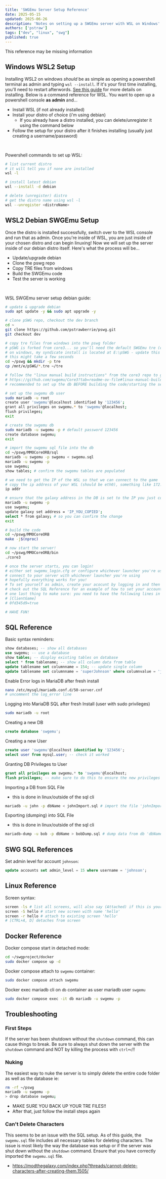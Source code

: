 ```yaml
---
title: 'SWGEmu Server Setup Reference'
date: 2025-05-15
updated: 2025-06-26
description: 'Notes on setting up a SWGEmu server with WSL on Windows'
authors: ['pstraw']
tags: ["dev", "linux", "swg"]
published: true
---
```


<p class="callout warning">This reference may be missing information</p>
<NoteJumpMenu client:load links={[
  {title: 'Windows WSL2 Setup', path: '#windows-wsl2-setup'},
  {title: 'WSL2 Debian SWGEmu Setup', path: '#wsl2-debian-swgemu-setup'},
  {title: 'Docker Reference', path: '#docker-reference'},
  {title: 'SQL Reference', path: '#sql-reference'},
  {title: 'Linux Reference', path: '#linux-reference'},
  {title: 'Troubleshooting', path: "#troubleshooting"},
  ]}/>

## Windows WSL2 Setup
Installing WSL2 on windows *should* be as simple as opening a powershell terminal as admin and typing `wsl --install`. If it's your first time installing, you'll need to restart afterwords. [See this guide](https://learn.microsoft.com/en-us/windows/wsl/install) for more details on installing. Below is a command reference for WSL. You want to open up a powershell console **as admin** and...
- Install WSL (if not already installed)
- Install your distro of choice (i'm using debian)
  - If you already have a distro installed, you can delete/unregister it using the command below
- Follow the setup for your distro after it finishes installing (usually just creating a username/password)
<br />

Powershell commands to set up WSL:
```bash
# list current distro
# it will tell you if none are installed
wsl -l

# install latest debian
wsl --install -d debian

# delete (unregister) distro
# get the distro name using wsl -l
wsl --unregister <distroName>
```

## WSL2 Debian SWGEmu Setup
Once the distro is installed successfully, switch over to the WSL console and run that as admin. Once you're inside of WSL, you are just inside of your chosen distro and can begin linuxing! Now we will set up the server inside of our debian distro itself. Here's what the process will be...
- Update/upgrade debian
- Clone the pswg repo
- Copy TRE files from windows
- Build the SWGEmu code
- Test the server is working
<br />

WSL SWGEmu server setup debian guide:
```bash
# update & upgrade debian
sudo apt update -y && sudo apt upgrade -y

# clone pSWG repo, checkout the dev branch
cd ~
git clone https://github.com/pstrawberrie/pswg.git
git checkout dev

# copy tre files from windows into the pswg folder
# pSWG is forked from core3... so you'll need the default SWGEmu tre (client) files
# on windows, my syndicate install is located at E:\pSWG - update this accordingly (/mnt/<driveLetter>/<installLocation>/*.tre)
# this might take a few seconds 
cd ~/pswg && mkdir -p tre
cp /mnt/e/pSWG/*.tre ~/tre

# follow the "linux manual build instructions" from the core3 repo to get debian set up
# https://github.com/swgemu/Core3?tab=readme-ov-file#linux-manual-build
# recommended to set up the db BEFORE building the code/starting the server, or you may not be able to delete characters

# set up the swgemu db user
sudo mariadb -u root
create user 'swgemu'@localhost identified by '123456';
grant all privileges on swgemu.* to 'swgemu'@localhost;
flush privileges;
exit

# create the swgemu db
sudo mariadb -u swgemu -p # default password 123456
create database swgemu;
exit

# import the swgemu sql file into the db
cd ~/pswg/MMOCoreORB/sql
mariadb -u swgemu -p swgemu < swgemu.sql
mariadb -u swgemu -p
use swgemu;
show tables; # confirm the swgemu tables are populated

# we need to get the IP of the WSL so that we can connect to the game
# copy the ip address of your WSL (should be eth0), something like 172.22.218.115
ip addr

# ensure that the galaxy address in the DB is set to the IP you just copied
mariadb -u swgemu -p
use swgemu;
update galaxy set address = 'IP_YOU_COPIED';
select * from galaxy; # so you can confirm the change
exit

# build the code
cd ~/pswg/MMOCoreORB
make -j$(nproc)

# now start the server!
cd ~/pswg/MMOCoreORB/bin
./core3

# once the server starts, you can login!
# either set swgemu_login.cfg or configure whichever launcher you're using with the IP you copied from your WSL
# connect to your server with whichever launcher you're using
# hopefully everything works for you!
# To set yourself as admin, create your acocunt by logging in and then exit the game
# check out the SQL Reference for an example of how to set your account to admin
# one last thing to make sure: you need to have the following lines in your user.cfg file to be able to use admin commands:
# [ClientGame]
# 0fd345d9=true

# HAVE FUN!
```

## SQL Reference
Basic syntax reminders:
```sql
show databases; -- show all databases
use swgemu; -- use a database
show tables; -- display existing tables on database
select * from tablename; -- show all column data from table
update tablename set columnname = 154; -- update single column
update tablename set columnname = 'superJohnson' where columnvalue = 'johnson'; -- update a column existing value
```

Enable Error logs in MariaDB after fresh install
```bash
nano /etc/mysql/mariadb.conf.d/50-server.cnf
# uncomment the log_error line
```

Logging into MariaDB SQL after fresh Install (user with sudo privileges)
```bash
sudo mariadb -u root
```

Creating a new DB
```sql
create database 'swgemu';
```

Creating a new User
```sql
create user 'swgemu'@localhost identified by '123456';
select user from mysql.user; -- check it worked
```

Granting DB Privileges to User
```sql
grant all privileges on swgemu.* to 'swgemu'@localhost;
flush privileges; -- make sure to do this to ensure the new privileges take effect
```

Importing a DB from SQL File
- this is done in linux/outside of the sql cli
```bash
mariadb -u john -p dbName < johnImport.sql # import the file 'johnImport.sql' as user 'john' into db 'dbName'
```

Exporting (dumping) into SQL File
- this is done in linux/outside of the sql cli
```bash
mariadb-dump -u bob -p dbName > bobDump.sql # dump data from db 'dbName' into file 'bobDump.sql' as user 'bob'
```

## SWG SQL References
Set admin level for account `johnson`:
```sql
update accounts set admin_level = 15 where username = 'johnson';
```

## Linux Reference
Screen syntax:
```bash
screen -ls # list all screens, will also say (Attached) if this is your active screen
screen -S hello # start new screen with name 'hello'
screen -r hello # attach to existing screen 'hello'
# [CTRL+A, D] detaches from screen
```

## Docker Reference
Docker compose start in detached mode:
```bash
cd ~/swgproject/docker
sudo docker compose up -d
```

Docker compose attach to `swgemu` container:
```bash
sudo docker compose attach swgemu
```

Docker exec mariadb cli on `db` container as user mariadb user `swgemu`
```bash
sudo docker compose exec -it db mariadb -u swgemu -p
```

## Troubleshooting
### First Steps
If the server has been shutdown without the `shutdown` command, this can cause things to break. Be sure to always shut down the server with the `shutdown` command and NOT by killing the process with `ctrl+c`!!

### Nuking
The easiest way to nuke the server is to simply delete the entire code folder as well as the database ie:
```bash
rm -rf ~/pswg
mariadb -u swgemu -p
> drop database swgemu;
```
- MAKE SURE YOU BACK UP YOUR TRE FILES!!
- After that, just follow the install steps again

### Can't Delete Characters
This seems to be an issue with the SQL setup. As of this guide, the `swgemu.sql` file includes all necessary tables for deleting characters. The issue is most likely the way the database was setup or if the server was shut down without the `shutdown` command. Ensure that you have correctly imported the `swgemu.sql` file.
- https://modthegalaxy.com/index.php?threads/cannot-delete-characters-after-creating-them.1505/